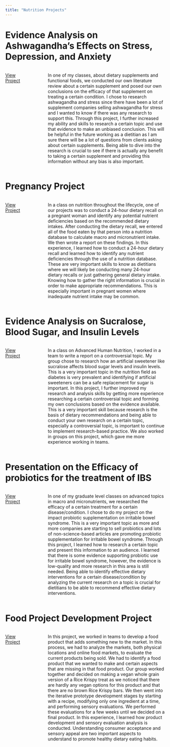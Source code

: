 ```yaml
---
title: "Nutrition Projects"
---
```




# Evidence Analysis on Ashwagandha's Effects on Stress, Depression, and Anxiety 

::: columns
::: {.column width="15%"}

[View Project](Evidence Analysis on Ashwagandha's Effects on Stress, Depression, and Anxiety.pdf)


:::

::: {.column width="5%"}

:::

::: {.column width="80%"}

In one of my classes, about dietary supplements and functional foods, we conducted our own literature review about a certain supplement and posed our own conclusions on the efficacy of that supplement on treating a certain condition. I chose to research ashwagandha and stress since there have been a lot of supplement companies selling ashwagandha for stress and I wanted to know if there was any research to support this. Through this project, I further increased my ability and skills to research a certain topic and use that evidence to make an unbiased conclusion. This will be helpful in the future working as a dietitian as I am sure there will be a lot of questions from clients asking about certain supplements. Being able to dive into the research is crucial to see if there is actually any benefit to taking a certain supplement and providing this information without any bias is also important.

:::
:::






# Pregnancy Project

::: columns
::: {.column width="15%"}

[View Project](Pregnancy Project.pdf)

:::

::: {.column width="5%"}

:::

::: {.column width="80%"}

In a class on nutrition throughout the lifecycle, one of our projects was to conduct a 24-hour dietary recall on a pregnant woman and identify any potential nutrient deficiencies based on the recommended dietary intakes. After conducting the dietary recall, we entered all of the food eaten by that person into a nutrition database to calculate macro and micronutrient intake. We then wrote a report on these findings. In this experience, I learned how to conduct a 24-hour dietary recall and learned how to identify any nutrient deficiencies through the use of a nutrition database. These are very important skills to know as dietitians where we will likely be conducting many 24-hour dietary recalls or just gathering general dietary intake. Knowing how to gather the right information is crucial in order to make appropriate recommendations. This is especially important in pregnant women where inadequate nutrient intake may be common.

:::
:::



# Evidence Analysis on Sucralose, Blood Sugar, and Insulin Levels 

::: columns
::: {.column width="15%"}

[View Project](Evidence Analysis on Sucralose, Blood Sugar, and Insulin Levels .pdf)

:::

::: {.column width="5%"}

:::

::: {.column width="80%"}

In a class on Advanced Human Nutrition, I worked in a team to write a report on a controversial topic. My group chose to research how an artificial sweetener like sucralose affects blood sugar levels and insulin levels. This is a very important topic in the nutrition field as diabetes is very prevalent and identifying if artificial sweeteners can be a safe replacement for sugar is important. In this project, I further improved my research and analysis skills by getting more experience researching a certain controversial topic and forming my own conclusions based on the evidence available. This is a very important skill because research is the basis of dietary recommendations and being able to conduct your own research on a certain topic, especially a controversial topic, is important to continue to implement research-based practice. We also worked in groups on this project, which gave me more experience working in teams. 

:::
:::


# Presentation on the Efficacy of probiotics for the treatment of IBS
::: columns
::: {.column width="15%"}

[View Project](Presentation on the Efficacy of probiotics for the treatment of IBS.pdf)

:::

::: {.column width="5%"}

:::

::: {.column width="80%"}

In one of my graduate level classes on advanced topics in macro and micronutrients, we researched the efficacy of a certain treatment for a certain disease/condition. I chose to do my project on the impact probiotic supplementation on irritable bowel syndrome. This is a very important topic as more and more companies are starting to sell probiotics and lots of non-science-based articles are promoting probiotic supplementation for irritable bowel syndrome. Through this project, I learned how to research a certain topic and present this information to an audience. I learned that there is some evidence supporting probiotic use for irritable bowel syndrome, however, the evidence is low-quality and more research in this area is still needed. Being able to identify effective dietary interventions for a certain disease/condition by analyzing the current research on a topic is crucial for dietitians to be able to recommend effective dietary interventions. 

:::
:::




# Food Project Development Project
::: columns
::: {.column width="15%"}

[View Project](Food Project Development Project.pdf)

:::

::: {.column width="5%"}

:::

::: {.column width="80%"}

In this project, we worked in teams to develop a food product that adds something new to the market. In this process, we had to analyze the markets, both physical locations and online food markets, to evaluate the current products being sold. We had to identify a food product that we wanted to make and certain aspects that are missing in that food product. Our group worked together and decided on making a vegan whole grain version of a Rice Krispy treat as we noticed that there are hardly any vegan options for this product and that there are no brown Rice Krispy bars. We then went into the iterative prototype development stages by starting with a recipe, modifying only one ingredient at a time, and performing sensory evaluations. We performed these evaluations for a few weeks until we decided on a final product. In this experience, I learned how product development and sensory evaluation analysis is conducted. Understanding consumer acceptance and sensory appeal are two important aspects to understand to promote healthy dietary eating habits. 


:::
:::

